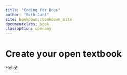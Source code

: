 ```yaml
---
title: "Coding for Dogs"
author: "Beth Juhl"
site: bookdown::bookdown_site
documentclass: book
classoption: openany
---
```


# Create your open textbook

Hello!!
